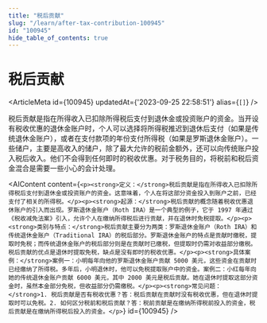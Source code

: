 ```yaml
---
title: "税后贡献"
slug: "/learn/after-tax-contribution-100945"
id: "100945"
hide_table_of_contents: true
---
```



# 税后贡献

<ArticleMeta id={100945} updatedAt={'2023-09-25 22:58:51'} alias={`[]`} />
<div className='border-solid border-b border-t-0 my-4 border-[var(--ifm-color-gray-300)]' />

税后贡献是指在所得收入已扣除所得税后支付到退休金或投资账户的资金。当开设有税收优惠的退休金账户时，个人可以选择将所得税推迟到退休后支付（如果是传统退休金账户），或者在支付款项的年份支付所得税（如果是罗斯退休金账户）。一些储户，主要是高收入的储户，除了最大允许的税前金额外，还可以向传统账户投入税后收入。他们不会得到任何即时的税收优惠。对于税务目的，将税前和税后资金混合是需要一些小心的会计处理。

<AIContent content={`<p><strong>定义：</strong>税后贡献是指在所得收入已扣除所得税后支付到退休金或投资账户的资金。这意味着，个人在将这部分资金投入到账户之前，已经支付了相关的所得税。</p><p><strong>起源：</strong>税后贡献的概念随着税收优惠退休账户的引入而出现。罗斯退休金账户（Roth IRA）是一个典型的例子，它于 1997 年通过《税收减免法案》引入，允许个人在缴纳所得税后进行贡献，并在退休时免税提取。</p><p><strong>类别与特点：</strong>税后贡献主要分为两类：罗斯退休金账户（Roth IRA）和传统退休金账户（Traditional IRA）的税后部分。罗斯退休金账户的特点是贡献时缴税，提取时免税；而传统退休金账户的税后部分则是在贡献时已缴税，但提取时仍需对收益部分缴税。税后贡献的优点是退休时提取免税，缺点是没有即时的税收优惠。</p><p><strong>具体案例：</strong>案例一：小明每年向他的罗斯退休金账户贡献 5000 美元，这些资金在贡献时已经缴纳了所得税。多年后，小明退休时，他可以免税提取账户中的资金。案例二：小红每年向她的传统退休金账户贡献 6000 美元，其中 2000 美元是税后贡献。她在退休时提取这部分资金时，虽然本金部分免税，但收益部分仍需缴税。</p><p><strong>常见问题：</strong>1. 税后贡献是否有税收优惠？答：税后贡献在贡献时没有税收优惠，但在退休时提取时可以免税。2. 如何区分税前和税后贡献？答：税前贡献是在缴纳所得税前投入的资金，税后贡献是在缴纳所得税后投入的资金。</p>`} id={100945} />
